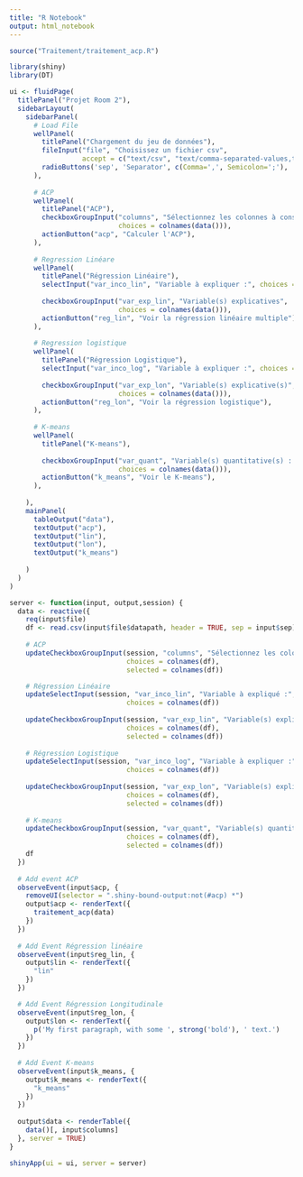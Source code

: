 ```yaml
---
title: "R Notebook"
output: html_notebook
---
```


```r
source("Traitement/traitement_acp.R")
```

```r
library(shiny)
library(DT)

ui <- fluidPage(
  titlePanel("Projet Room 2"),
  sidebarLayout(
    sidebarPanel(
      # Load File
      wellPanel(
        titlePanel("Chargement du jeu de données"),
        fileInput("file", "Choisissez un fichier csv",
                  accept = c("text/csv", "text/comma-separated-values,text/plain", ".csv")),
        radioButtons('sep', 'Separator', c(Comma=',', Semicolon=';'), ';'),
      ),
      
      # ACP
      wellPanel(
        titlePanel("ACP"),
        checkboxGroupInput("columns", "Sélectionnez les colonnes à conserver",
                           choices = colnames(data())), 
        actionButton("acp", "Calculer l'ACP"),
      ),
      
      # Regression Linéare
      wellPanel(
        titlePanel("Régression Linéaire"),
        selectInput("var_inco_lin", "Variable à expliquer :", choices = c(colnames(data()))),
  
        checkboxGroupInput("var_exp_lin", "Variable(s) explicatives",
                           choices = colnames(data())), 
        actionButton("reg_lin", "Voir la régression linéaire multiple"),
      ),
            
      # Regression logistique
      wellPanel(
        titlePanel("Régression Logistique"),
        selectInput("var_inco_log", "Variable à expliquer :", choices = c(colnames(data()))),
  
        checkboxGroupInput("var_exp_lon", "Variable(s) explicative(s)",
                           choices = colnames(data())), 
        actionButton("reg_lon", "Voir la régression logistique"),
      ),
            
      # K-means
      wellPanel(
        titlePanel("K-means"),
  
        checkboxGroupInput("var_quant", "Variable(s) quantitative(s) : ",
                           choices = colnames(data())), 
        actionButton("k_means", "Voir le K-means"),
      ),
      
    ),
    mainPanel(
      tableOutput("data"),
      textOutput("acp"),
      textOutput("lin"),
      textOutput("lon"),
      textOutput("k_means")
      
    )
  )
)

```

```r
server <- function(input, output,session) {
  data <- reactive({
    req(input$file)
    df <- read.csv(input$file$datapath, header = TRUE, sep = input$sep)
    
    # ACP
    updateCheckboxGroupInput(session, "columns", "Sélectionnez les colonnes à conserver", 
                             choices = colnames(df),
                             selected = colnames(df))

    # Régression Linéaire
    updateSelectInput(session, "var_inco_lin", "Variable à expliqué :", 
                             choices = colnames(df))
    
    updateCheckboxGroupInput(session, "var_exp_lin", "Variable(s) explicative(s)", 
                             choices = colnames(df),
                             selected = colnames(df))
    
    # Régression Logistique
    updateSelectInput(session, "var_inco_log", "Variable à expliquer :", 
                             choices = colnames(df))
    
    updateCheckboxGroupInput(session, "var_exp_lon", "Variable(s) explicative(s)", 
                             choices = colnames(df),
                             selected = colnames(df))
    
    # K-means
    updateCheckboxGroupInput(session, "var_quant", "Variable(s) quantitative(s) : ", 
                             choices = colnames(df),
                             selected = colnames(df))
    df
  })
  
  # Add event ACP
  observeEvent(input$acp, {
    removeUI(selector = ".shiny-bound-output:not(#acp) *")
    output$acp <- renderText({ 
      traitement_acp(data)
    })
  })
    
  # Add Event Régression linéaire
  observeEvent(input$reg_lin, {
    output$lin <- renderText({ 
      "lin"
    })
  })

  # Add Event Régression Longitudinale
  observeEvent(input$reg_lon, {
    output$lon <- renderText({ 
      p('My first paragraph, with some ', strong('bold'), ' text.')
    })
  })
    
  # Add Event K-means
  observeEvent(input$k_means, {
    output$k_means <- renderText({ 
      "k_means"
    })
  })
  
  output$data <- renderTable({
    data()[, input$columns]
  }, server = TRUE)
}


```

```r
shinyApp(ui = ui, server = server)
```
